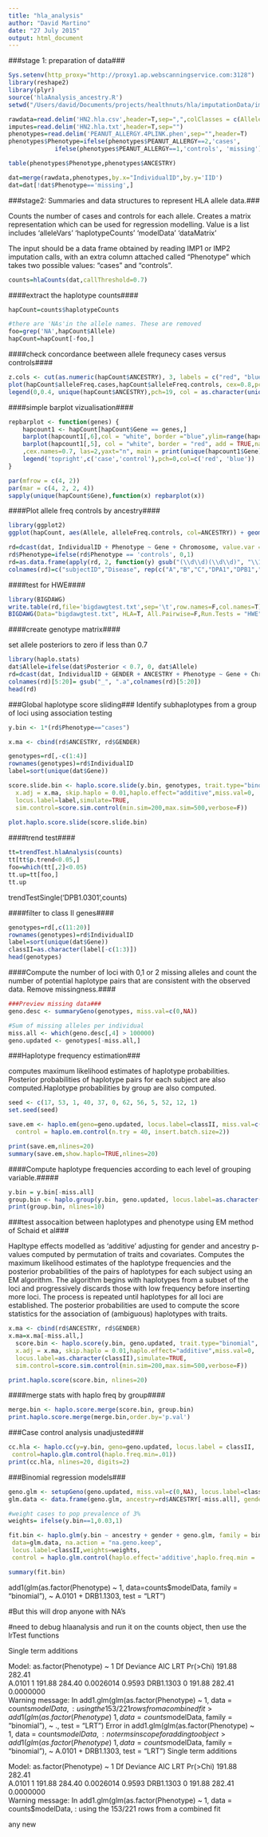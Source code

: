 ```yaml
---
title: "hla_analysis"
author: "David Martino"
date: "27 July 2015"
output: html_document
---
```

###stage 1: preparation of data###

```r
Sys.setenv(http_proxy="http://proxy1.ap.webscanningservice.com:3128") 
library(reshape2)
library(plyr)
source('hlaAnalysis_ancestry.R')
setwd("/Users/david/Documents/projects/healthnuts/hla/imputationData/imp2.v2/HN_hla/data")
```

```r
rawdata=read.delim('HN2.hla.csv',header=T,sep=",",colClasses = c(Allele='character'))
imputes=read.delim('HN2.hla.txt',header=T,sep="")
phenotypes=read.delim('PEANUT_ALLERGY.4PLINK.phen',sep="",header=T)
phenotypes$Phenotype=ifelse(phenotypes$PEANUT_ALLERGY==2,'cases', 
             ifelse(phenotypes$PEANUT_ALLERGY==1,'controls', 'missing'))
```

```r
table(phenotypes$Phenotype,phenotypes$ANCESTRY)

dat=merge(rawdata,phenotypes,by.x="IndividualID",by.y='IID')
dat=dat[!dat$Phenotype=='missing',]
```

###stage2: Summaries and data structures to represent HLA allele data.###

Counts the number of cases and controls for each allele.
Creates a matrix representation which can be used for regression modelling.
Value is a list includes 'alleleVars' 'haplotypeCounts' 'modelData' 'dataMatrix'

The input should be a data frame obtained by reading IMP1 or IMP2 imputation
calls, with an extra column attached called "Phenotype" which takes two
possible values: "cases" and "controls".

```r
counts=hlaCounts(dat,callThreshold=0.7)
```

####extract the haplotype counts####
```r
hapCount=counts$haplotypeCounts

#there are 'NAs'in the allele names. These are removed
foo=grep('NA',hapCount$Allele)
hapCount=hapCount[-foo,]
```

####check concordance beetween allele frequnecy cases versus controls####
```r
z.cols <- cut(as.numeric(hapCount$ANCESTRY), 3, labels = c("red", "blue", "forest green"))
plot(hapCount$alleleFreq.cases,hapCount$alleleFreq.controls, cex=0.8,pch=19, xlab= 'allele frequency cases', ylab= 'allele frequency controls', main = 'Sanity Check', col = as.character(z.cols))
legend(0,0.4, unique(hapCount$ANCESTRY),pch=19, col = as.character(unique(z.cols)))
```

####simple barplot vizualisation####
```r
repbarplot <- function(genes) {
    hapcount1 <- hapCount[hapCount$Gene == genes,]
    barplot(hapcount1[,6],col = "white", border ="blue",ylim=range(hapcount1[,5], hapcount1[,6]))
    barplot(hapcount1[,5], col = "white", border = "red", add = TRUE,names.arg = hapcount1$Allele
    ,cex.names=0.7, las=2,yaxt="n", main = print(unique(hapcount1$Gene)))
    legend('topright',c('case','control'),pch=0,col=c('red', 'blue'))
}

par(mfrow = c(4, 2))
par(mar = c(4, 2, 2, 4))
sapply(unique(hapCount$Gene),function(x) repbarplot(x))
```

####Plot allele freq controls by ancestry####
```r
library(ggplot2)
ggplot(hapCount, aes(Allele, alleleFreq.controls, col=ANCESTRY)) + geom_point() + facet_wrap(~Gene, scale="free_y") + theme(axis.text.x=element_text(angle=45, hjust=1, size=5),legend.position="top")
```

```r
rd=dcast(dat, IndividualID + Phenotype ~ Gene + Chromosome, value.var = "Allele")
rd$Phenotype=ifelse(rd$Phenotype == 'controls', 0,1)
rd=as.data.frame(apply(rd, 2, function(y) gsub("(\\d\\d)(\\d\\d)", "\\1:\\2", y)))
colnames(rd)=c("subjectID","Disease", rep(c("A","B","C","DPA1","DPB1","DQA1","DQB1","DRB1"),each=2))
```

####test for HWE####
```r
library(BIGDAWG)
write.table(rd,file='bigdawgtest.txt',sep='\t',row.names=F,col.names=T)
BIGDAWG(Data="bigdawgtest.txt", HLA=T, All.Pairwise=F,Run.Tests = "HWE")
``` 

####create genotype matrix####

set allele posteriors to zero if less than 0.7

```r
library(haplo.stats)
dat$Allele=ifelse(dat$Posterior < 0.7, 0, dat$Allele)
rd=dcast(dat, IndividualID + GENDER + ANCESTRY + Phenotype ~ Gene + Chromosome, value.var = "Allele")
colnames(rd)[5:20]= gsub("_", ".a",colnames(rd)[5:20])
head(rd)
```

###Global haplotype score sliding###
Identify subhaplotypes from a group of loci using association testing
```r
y.bin <- 1*(rd$Phenotype=="cases")

x.ma <- cbind(rd$ANCESTRY, rd$GENDER)

genotypes=rd[,-c(1:4)]
rownames(genotypes)=rd$IndividualID
label=sort(unique(dat$Gene))

score.slide.bin <- haplo.score.slide(y.bin, genotypes, trait.type="binomial",
  x.adj = x.ma, skip.haplo = 0.01,haplo.effect="additive",miss.val=0,
  locus.label=label,simulate=TRUE,
  sim.control=score.sim.control(min.sim=200,max.sim=500,verbose=F))
 
plot.haplo.score.slide(score.slide.bin)
```

####trend test####
```r
tt=trendTest.hlaAnalysis(counts)
tt[tt$p.trend<0.05,]
foo=which(tt[,2]<0.05)
tt.up=tt[foo,]
tt.up
```

trendTestSingle('DPB1.0301',counts)

####filter to class II genes####
```r
genotypes=rd[,c(11:20)]
rownames(genotypes)=rd$IndividualID
label=sort(unique(dat$Gene))
classII=as.character(label[-c(1:3)])
head(genotypes)
```

####Compute the number of loci with 0,1 or 2 missing alleles and count the number of potential haplotype pairs that are consistent with the observed data. Remove missingness.####
```r
###Preview missing data###
geno.desc <- summaryGeno(genotypes, miss.val=c(0,NA))

#Sum of missing alleles per individual
miss.all <- which(geno.desc[,4] > 100000)
geno.updated <- genotypes[-miss.all,]
```

###Haplotype frequency estimation###

computes maximum likelihood estimates of haplotype probabilities. Posterior probabilities of haplotype pairs for each subject are also computed.Haplotype probabilities by group are also computed.
```r
seed <- c(17, 53, 1, 40, 37, 0, 62, 56, 5, 52, 12, 1)
set.seed(seed)

save.em <- haplo.em(geno=geno.updated, locus.label=classII, miss.val=c(NA),
  control = haplo.em.control(n.try = 40, insert.batch.size=2))

print(save.em,nlines=20)
summary(save.em,show.haplo=TRUE,nlines=20)
```

####Compute haplotype frequencies according to each level of grouping variable.#####
```r
y.bin = y.bin[-miss.all]
group.bin <- haplo.group(y.bin, geno.updated, locus.label=as.character(classII), miss.val=0)
print(group.bin, nlines=10)
```

###test assocaition between haplotypes and phenotype using EM method of Schaid et al###

Hapltype effects modelled as 'additive' adjusting for gender and ancestry
p-values computed by permutation of traits and covariates.
Computes the maximum likelihood estimates of the haplotype frequencies and the posterior probabilities of the pairs of haplotypes for each subject using an EM algorithm. The algorithm begins with haplotypes from a subset of the loci and progressively discards those with low frequency before inserting more loci. The process is repeated until haplotypes for all loci are established. The posterior probabilities are used to compute the score statistics for the association of (ambiguous) haplotypes with traits. 

```r
x.ma <- cbind(rd$ANCESTRY, rd$GENDER)
x.ma=x.ma[-miss.all,]
  score.bin <- haplo.score(y.bin, geno.updated, trait.type="binomial",
  x.adj = x.ma, skip.haplo = 0.01,haplo.effect="additive",miss.val=0,
  locus.label=as.character(classII),simulate=TRUE,
  sim.control=score.sim.control(min.sim=200,max.sim=500,verbose=F))

print.haplo.score(score.bin, nlines=20)
```

####merge stats with haplo freq by group####
```r
merge.bin <- haplo.score.merge(score.bin, group.bin)
print.haplo.score.merge(merge.bin,order.by='p.val')
```

###Case control analysis unadjusted###
```r
cc.hla <- haplo.cc(y=y.bin, geno=geno.updated, locus.label = classII,
 control=haplo.glm.control(haplo.freq.min=.01))
print(cc.hla, nlines=20, digits=2)
```


###Binomial regression models###
```r
geno.glm <- setupGeno(geno.updated, miss.val=c(0,NA), locus.label=classII)
glm.data <- data.frame(geno.glm, ancestry=rd$ANCESTRY[-miss.all], gender=rd$GENDER[-miss.all], y.bin=y.bin)

#weight cases to pop prevalence of 3%
weights= ifelse(y.bin==1,0.03,1)

fit.bin <- haplo.glm(y.bin ~ ancestry + gender + geno.glm, family = binomial,
 data=glm.data, na.action = "na.geno.keep",
 locus.label=classII,weights=weights,
 control = haplo.glm.control(haplo.effect='additive',haplo.freq.min = .01))

summary(fit.bin)
```



add1(glm(as.factor(Phenotype) ~ 1, data=counts$modelData, family = "binomial"), ~ A.0101 + DRB1.1303, test = "LRT")

#But this will drop anyone with NA's

#need to debug hlaanalysis and run it on the counts object, then use the lrTest functions

Single term additions

Model:
as.factor(Phenotype) ~ 1
          Df Deviance    AIC       LRT Pr(>Chi)
<none>         191.88 282.41                   
A.0101     1   191.88 284.40 0.0026014   0.9593
DRB1.1303  0   191.88 282.41 0.0000000         
Warning message:
In add1.glm(glm(as.factor(Phenotype) ~ 1, data = counts$modelData,  :
  using the 153/221 rows from a combined fit
> add1(glm(as.factor(Phenotype) ~ 1, data=counts$modelData, family = "binomial"), ~ ., test = "LRT")
Error in add1.glm(glm(as.factor(Phenotype) ~ 1, data = counts$modelData,  : 
  no terms in scope for adding to object
> add1(glm(as.factor(Phenotype) ~ 1, data=counts$modelData, family = "binomial"), ~ A.0101 + DRB1.1303, test = "LRT")
Single term additions

Model:
as.factor(Phenotype) ~ 1
          Df Deviance    AIC       LRT Pr(>Chi)
<none>         191.88 282.41                   
A.0101     1   191.88 284.40 0.0026014   0.9593
DRB1.1303  0   191.88 282.41 0.0000000         
Warning message:
In add1.glm(glm(as.factor(Phenotype) ~ 1, data = counts$modelData,  :
  using the 153/221 rows from a combined fit

any new